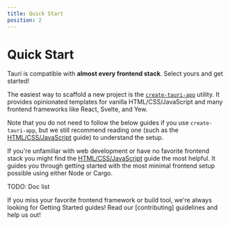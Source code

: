 ```yaml
---
title: Quick Start
position: 2
---
```



# Quick Start

Tauri is compatible with **almost every frontend stack**. Select yours and get started!

<Callout kind="tip" title="create-tauri-app">

The easiest way to scaffold a new project is the [`create-tauri-app`] utility. It provides opinionated templates for vanilla HTML/CSS/JavaScript and many frontend frameworks like React, Svelte, and Yew.

<CTACommands />

Note that you do not need to follow the below guides if you use `create-tauri-app`, but we still recommend reading one (such as the [HTML/CSS/JavaScript] guide) to understand the setup.

</Callout>

If you're unfamiliar with web development or have no favorite frontend stack you might find the [HTML/CSS/JavaScript] guide the most helpful. It guides you through getting started with the most minimal frontend setup possible using either Node or Cargo.

TODO: Doc list

<Callout kind="info" title="Missing your favorite framework?">
  If you miss your favorite frontend framework or build tool, we're always
  looking for Getting Started guides! Read our [contributing] guidelines and
  help us out!
</Callout>

[html/css/javascript]: ./html-css-js.mdx
[contributing]: https://github.com/tauri-apps/tauri/blob/dev/.github/CONTRIBUTING.md
[`create-tauri-app`]: https://github.com/tauri-apps/create-tauri-app
